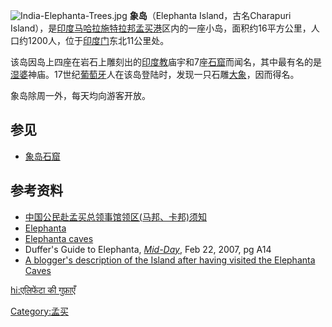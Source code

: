 [[File:India-Elephanta-Trees.jpg|thumb]]
<!-- 檔案不存在 [[File:ElephantaRW1.JPG|thumb]] ，可從英文維基百科取得 -->
'''象岛'''（Elephanta Island，古名Charapuri Island），是[[印度|印度]][[马哈拉施特拉邦|马哈拉施特拉邦]][[孟买港|孟买港]]区内的一座小岛，面积约16平方公里，人口约1200人，位于[[印度门_(孟买)|印度门]]东北11公里处。

该岛因岛上四座在岩石上雕刻出的[[印度教|印度教]]庙宇和7座[[石窟|石窟]]而闻名，其中最有名的是[[湿婆|湿婆]]神庙。17世纪[[葡萄牙|葡萄牙]]人在该岛登陆时，发现一只石雕[[大象|大象]]，因而得名。

象岛除周一外，每天均向游客开放。

==参见==
*[[象岛石窟|象岛石窟]]

==参考资料==
* [https://web.archive.org/web/20071031021629/http://www.fmprc.gov.cn/chn/lsfw/lsxw/fbfgjhcszysx/t274270.htm 中国公民赴孟买总领事馆领区(马邦、卡邦)须知]
* [https://web.archive.org/web/20050810085520/http://www.mumbainet.com/travel/elephanta.htm Elephanta]
* [http://theory.tifr.res.in/bombay/architecture/building/elephanta.html Elephanta caves]{{Wayback|url=http://theory.tifr.res.in/bombay/architecture/building/elephanta.html |date=19961126194842 }}
* Duffer's Guide to Elephanta, ''[[Mid-Day|Mid-Day]]'', Feb 22, 2007, pg A14
* [http://goldenboy.blog.com/2191551/ A blogger's description of the Island after having visited the Elephanta Caves]{{Wayback|url=http://goldenboy.blog.com/2191551/ |date=20090315060805 }}

{{Authority control}}
[[Category:孟买|Category:孟买]]

{{coord|18.95|N|72.93|E||display=title}}

[[hi:एलिफेंटा_की_गुफ़ाएँ|hi:एलिफेंटा की गुफ़ाएँ]]